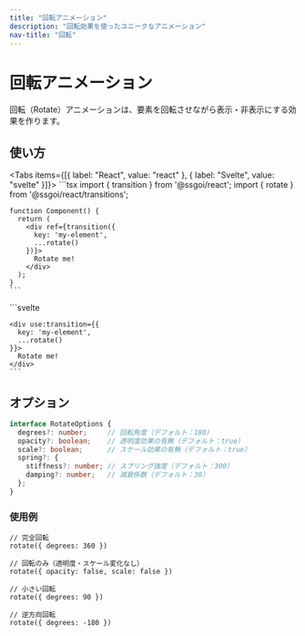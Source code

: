 ```yaml
---
title: "回転アニメーション"
description: "回転効果を使ったユニークなアニメーション"
nav-title: "回転"
---
```


# 回転アニメーション

回転（Rotate）アニメーションは、要素を回転させながら表示・非表示にする効果を作ります。

<TransitionDemo type="rotate" />

## 使い方

<Tabs items={[{ label: "React", value: "react" }, { label: "Svelte", value: "svelte" }]}>
  <TabPanel value="react">
    ```tsx
    import { transition } from '@ssgoi/react';
    import { rotate } from '@ssgoi/react/transitions';

    function Component() {
      return (
        <div ref={transition({
          key: 'my-element',
          ...rotate()
        })}>
          Rotate me!
        </div>
      );
    }
    ```
  </TabPanel>
  <TabPanel value="svelte">
    ```svelte
    <script>
      import { transition } from '@ssgoi/svelte';
      import { rotate } from '@ssgoi/svelte/transitions';
    </script>

    <div use:transition={{
      key: 'my-element',
      ...rotate()
    }}>
      Rotate me!
    </div>
    ```
  </TabPanel>
</Tabs>

## オプション

```typescript
interface RotateOptions {
  degrees?: number;     // 回転角度（デフォルト：180）
  opacity?: boolean;    // 透明度効果の有無（デフォルト：true）
  scale?: boolean;      // スケール効果の有無（デフォルト：true）
  spring?: {
    stiffness?: number; // スプリング強度（デフォルト：300）
    damping?: number;   // 減衰係数（デフォルト：30）
  };
}
```

### 使用例

```tsx
// 完全回転
rotate({ degrees: 360 })

// 回転のみ（透明度・スケール変化なし）
rotate({ opacity: false, scale: false })

// 小さい回転
rotate({ degrees: 90 })

// 逆方向回転
rotate({ degrees: -180 })
```